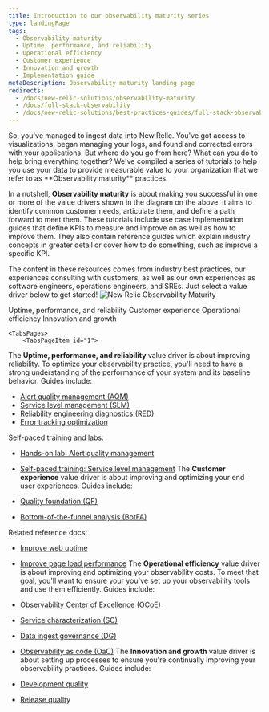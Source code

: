 ```yaml
---
title: Introduction to our observability maturity series
type: landingPage
tags:
  - Observability maturity
  - Uptime, performance, and reliability
  - Operational efficiency
  - Customer experience
  - Innovation and growth
  - Implementation guide
metaDescription: Observability maturity landing page
redirects:
  - /docs/new-relic-solutions/observability-maturity
  - /docs/full-stack-observability
  - /docs/new-relic-solutions/best-practices-guides/full-stack-observability
---
```




<SideBySide>
    <Side>
So, you've managed to ingest data into New Relic. You've got access to visualizations, began managing your logs, and found and corrected errors with your applications. But where do you go from here? What can you do to help bring everything together? We've compiled a series of tutorials to help you use your data to provide measurable value to your organization that we refer to as **Observability maturity** practices.

In a nutshell, **Observability maturity** is about making you successful in one or more of the value drivers shown in the diagram on the above. It  aims to identify common customer needs, articulate them, and define a path forward to meet them. These tutorials include use case implementation guides that define KPIs to measure and improve on as well as how to improve them. They also contain reference guides which explain industry concepts in greater detail or cover how to do something, such as improve a specific KPI.

The content in these resources comes from industry best practices, our experiences consulting with customers, as well as our own experiences as software engineers, operations engineers, and SREs. Just select a value driver below to get started!
    </Side>
    <Side>
  <img
    title="New Relic Observability Maturity"
    alt="New Relic Observability Maturity"
    src={observabilitymaturityOmavDrivers}
  />
    </Side>
</SideBySide>

<Tabs>
	<TabsBar>
        <TabsBarItem id="1">
            Uptime, performance, and reliability
        </TabsBarItem>
        <TabsBarItem id="2">
            Customer experience
        </TabsBarItem>
        <TabsBarItem id="3">
            Operational efficiency
        </TabsBarItem>
        <TabsBarItem id="4">
            Innovation and growth
        </TabsBarItem>
    </TabsBar>

    <TabsPages>
        <TabsPageItem id="1">
The **Uptime, performance, and reliability** value driver is about improving reliability. To optimize your observability practice, you'll need to have a strong understanding of the performance of your system and its baseline behavior. Guides include: 

* [Alert quality management (AQM)](/docs/new-relic-solutions/observability-maturity/uptime-performance-reliability/aqm-implementation-guide/)
* [Service level management (SLM)](/docs/new-relic-solutions/observability-maturity/uptime-performance-reliability/slm-implementation-guide/)
* [Reliability engineering diagnostics (RED)](/docs/new-relic-solutions/observability-maturity/uptime-performance-reliability/diagnostics-beginner-guide)
* [Error tracking optimization](/docs/new-relic-solutions/observability-maturity/uptime-performance-reliability/error-optimization)

Self-paced training and labs:

* [Hands-on lab: Alert quality management](https://learn.newrelic.com/hands-on-lab-alert-quality-management)
* [Self-paced training: Service level management](https://learn.newrelic.com/self-paced-service-level-management)
        </TabsPageItem>
        <TabsPageItem id="2">
The **Customer experience** value driver is about improving and optimizing your end user experiences. Guides include:

* [Quality foundation (QF)](/docs/new-relic-solutions/observability-maturity/customer-experience/quality-foundation-implementation-guide)
* [Bottom-of-the-funnel analysis (BotFA)](/docs/new-relic-solutions/observability-maturity/customer-experience/bofta-implementation-guide)

Related reference docs:

* [Improve web uptime](/docs/new-relic-solutions/observability-maturity/customer-experience/cx-improve-web-uptime)
* [Improve page load performance](/docs/new-relic-solutions/observability-maturity/customer-experience/cx-improve-page-load)
        </TabsPageItem>
        <TabsPageItem id="3">
The **Operational efficiency** value driver is about improving and optimizing your observability costs. To meet that goal, you'll want to ensure your you've set up your observability tools and use them efficiently. Guides include:

* [Observability Center of Excellence (OCoE)](/docs/new-relic-solutions/observability-maturity/operational-efficiency/observability-coe)
* [Service characterization (SC)](/docs/new-relic-solutions/observability-maturity/operational-efficiency/sc-implementation-guide/)
* [Data ingest governance (DG)](/docs/new-relic-solutions/observability-maturity/operational-efficiency/dg-intro/)
* [Observability as code (OaC)](/docs/new-relic-solutions/observability-maturity/operational-efficiency/observability-as-code-guide)
        </TabsPageItem>
        <TabsPageItem id="4">
The **Innovation and growth** value driver is about setting up processes to ensure you're continually improving your observability practices. Guides include:

* [Development quality](/docs/new-relic-solutions/observability-maturity/innovation-growth/development-quality-implementation-guide)
* [Release quality](/docs/new-relic-solutions/observability-maturity/innovation-growth/release-quality-implementation-guide)
        </TabsPageItem>
    </TabsPages>
</Tabs>
